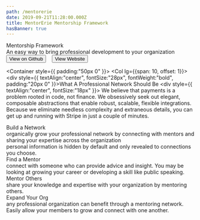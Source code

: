 ```yaml
---
path: /mentorerie
date: 2019-09-21T11:28:00.000Z
title: MentorErie Mentorship Framework
hasBanner: true
---
```


<div class="project-header" style={{ color:"white", display:"flex", height:"600px", alignItems:"flex-start", flex:"0 0 100%", flexDirection:"column", justifyContent:"center", background:"url('https://cdn.pixabay.com/photo/2012/03/01/00/36/abstract-19731_960_720.jpg')", backgroundSize: "100%" }}>
    <div class="title" style={{ fontSize:"38px", paddingLeft:"20%" }}>Mentorship Framework</div>
    <div class="description" style={{ fontSize: "18px", paddingLeft:"20%" }}>An easy way to bring professional development to your organization</div>
    <div class="links" style={{ margin:"60px auto -120px", textAlign: "center", width:"100%" }}>
        <Button variant="outline-light" size="lg" href="https://www.github.com" target="_blank">View on Github</Button>&nbsp; &nbsp;
        <Button variant="outline-light" size="lg" href="https://www.mentorerie.com" target="_blank">View Website</Button>
    </div>
</div>

<Container style={{ padding:"50px 0" }}>
    <Row>
        <Col  lg={{span: 10, offset: 1}}>
            <div style={{ textAlign:"center", fontSize:"28px", fontWeight:"bold", padding:"20px 0" }}>What A Professional Network Should Be</div>
            <div style={{ textAlign:"center", fontSize:"18px" }}>
            We believe that payments is a problem rooted in code, not finance. We obsessively seek out elegant, composable abstractions that enable robust, scalable, flexible integrations. Because we eliminate needless complexity and extraneous details, you can get up and running with Stripe in just a couple of minutes.
            </div>
        </Col>
    </Row>
</Container>

<Container className="bullets">
    <Row>
        <Col lg={{span:3}}>
            <div className="bullet">
                <div className="heading">Build a Network</div>
                <div className="description">organically grow your professional network by connecting with mentors and sharing your expertise across the organization<br />personal information is hidden by default and only revealed to connections you choose.</div>
            </div>
        </Col>
        <Col lg={{span:3}}>
            <div className="bullet">
                <div className="heading">Find a Mentor</div>
                <div className="description">connect with someone who can provide advice and insight. You may be looking at growing your career or developing a skill like public speaking.</div>
            </div>
        </Col>
        <Col lg={{span:3}}>
            <div className="bullet">
                <div className="heading">Mentor Others</div>
                <div className="description">share your knowledge and expertise with your organization by mentoring others.</div>
            </div>
        </Col>
        <Col lg={{span:3}}>
            <div className="bullet">
                <div className="heading">Expand Your Org</div>
                <div className="description">any professional organization can benefit through a mentoring network. Easily allow your members to grow and connect with one another.</div>
            </div>
        </Col>
    </Row>
</Container>